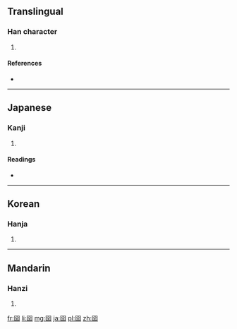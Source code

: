 ==Translingual==

===Han character===
{{Han char|rn=31|rad=囗|as=05|sn=8|four=|canj=田金土 (WCG)}}

# {{defn|Han|sort=囗05}}

====References====
* {{Han ref|kx=0217.260|dkj=04735|dj=0445.140|hdz=10717.100|uh=56F6|ud=22262}}

----

==Japanese==

===Kanji===
{{ja-kanji|grade=|rs=囗05}}

# {{defn|Japanese|sort=囗05}}

====Readings====
* {{ja-readings|on=[[こく]] (koku)|kun=[[くに]] (kuni)}}

----

==Korean==

===Hanja===
{{ko-hanja|hangeul=국|rv=guk|mr=kuk}}

# {{defn|Korean|sort=囗05}}

----

==Mandarin==

===Hanzi===
{{cmn-hanzi|pin=[[guó]] ([[guo2]])|wg=kuo<sup>2</sup>}}

# {{defn|Mandarin|sort=囗05}}

[[fr:囶]]
[[li:囶]]
[[mg:囶]]
[[ja:囶]]
[[pl:囶]]
[[zh:囶]]